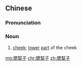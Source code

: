{{also|腮帮子}}
==Chinese==
{{zh-forms|s=腮帮子|type=12}}

===Pronunciation===
{{zh-pron
|m=sāibāngzi
|c=soi1 bong1 zi2
|cat=n
}}

===Noun===
{{zh-noun}}

# {{lb|zh|informal}} [[cheek]]; [[lower]] [[part]] of the cheek

{{zh-cat|Anatomy}}

[[mg:腮幫子]]
[[chr:腮幫子]]
[[zh:腮幫子]]